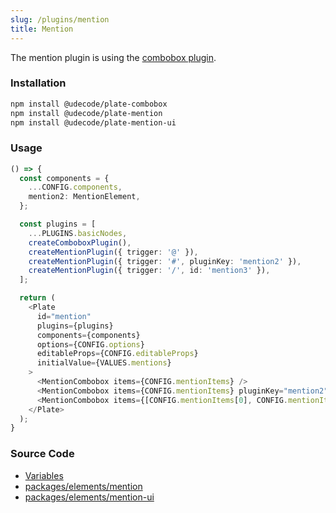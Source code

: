 ```yaml
---
slug: /plugins/mention
title: Mention
---
```


The mention plugin is using the [combobox plugin](docs/plugins/combobox).

### Installation

```bash npm2yarn
npm install @udecode/plate-combobox
npm install @udecode/plate-mention
npm install @udecode/plate-mention-ui
```

### Usage

```ts live
() => {
  const components = {
    ...CONFIG.components,
    mention2: MentionElement, 
  };

  const plugins = [
    ...PLUGINS.basicNodes,
    createComboboxPlugin(),
    createMentionPlugin({ trigger: '@' }),
    createMentionPlugin({ trigger: '#', pluginKey: 'mention2' }),
    createMentionPlugin({ trigger: '/', id: 'mention3' }),
  ];

  return (
    <Plate
      id="mention"
      plugins={plugins}
      components={components}
      options={CONFIG.options}
      editableProps={CONFIG.editableProps}
      initialValue={VALUES.mentions}
    >
      <MentionCombobox items={CONFIG.mentionItems} />
      <MentionCombobox items={CONFIG.mentionItems} pluginKey="mention2" />
      <MentionCombobox items={[CONFIG.mentionItems[0], CONFIG.mentionItems[1]]} id="mention3" />
    </Plate>
  );
}
```

### Source Code

- [Variables](https://github.com/udecode/plate/blob/main/docs/src/live/live.tsx)
- [packages/elements/mention](https://github.com/udecode/plate/tree/main/packages/elements/mention/src)
- [packages/elements/mention-ui](https://github.com/udecode/plate/tree/main/packages/elements/mention-ui/src)
